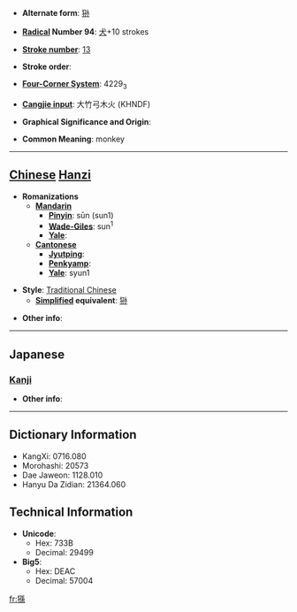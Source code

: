 * '''Alternate form''': [[狲]]

* '''[[Wiktionary:Chinese radical index| Radical]] Number 94''': [[Wiktionary:Chinese radical index 犬|犬]]+10 strokes

* '''[[Wiktionary:Chinese total strokes index|Stroke number]]''': [[Wiktionary:Chinese total strokes index 13|13]]

* '''Stroke order''': 

* '''[[Wiktionary:Chinese four corner index|Four-Corner System]]''': 4229<sub>3</sub>

* '''[[Wiktionary:Chinese Cangjie index|Cangjie input]]''': 大竹弓木火 (KHNDF)

* '''Graphical Significance and Origin''': 

* '''Common Meaning''': monkey

----

== [[Chinese]] [[Hanzi]] ==

* '''Romanizations'''
** '''[[Mandarin]]'''
*** '''[[Pinyin]]''': sūn (sun1)
*** '''[[Wade-Giles]]''': sun<sup>1</sup>
*** '''[[Yale]]''': 
** '''[[Cantonese]]'''
*** '''[[Jyutping]]''':
*** '''[[Penkyamp]]''': 
*** '''[[Yale]]''': syun1

* '''Style''': [[Traditional Chinese]] 
** '''[[Simplified Chinese|Simplified]] equivalent''': [[狲]]

* '''Other info''': 

----

==Japanese==
===[[Kanji]]===
{{kanji|on readings=[[そん]] (son)
|kun readings=[[さる]] (saru)
}}

* '''Other info''':  

----

== Dictionary Information ==

* KangXi: 0716.080
* Morohashi: 20573
* Dae Jaweon: 1128.010
* Hanyu Da Zidian: 21364.060

== Technical Information ==

* '''Unicode''':
** Hex: 733B
** Decimal: 29499
* '''Big5''':
** Hex: DEAC
** Decimal: 57004

[[fr:猻]]